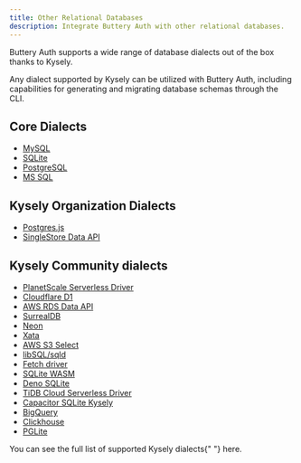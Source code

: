 ```yaml
---
title: Other Relational Databases
description: Integrate Buttery Auth with other relational databases.
---
```


Buttery Auth supports a wide range of database dialects out of the box thanks to <Link href="https://kysely.dev/">Kysely</Link>.

Any dialect supported by Kysely can be utilized with Buttery Auth, including capabilities for generating and migrating database schemas through the <Link href="/docs/concepts/cli">CLI</Link>.

## Core Dialects

- [MySQL](/docs/adapters/mysql)
- [SQLite](/docs/adapters/sqlite)
- [PostgreSQL](/docs/adapters/postgresql)
- [MS SQL](/docs/adapters/mssql)

## Kysely Organization Dialects

- [Postgres.js](https://github.com/kysely-org/kysely-postgres-js)
- [SingleStore Data API](https://github.com/kysely-org/kysely-singlestore)

## Kysely Community dialects

- [PlanetScale Serverless Driver](https://github.com/depot/kysely-planetscale)
- [Cloudflare D1](https://github.com/aidenwallis/kysely-d1)
- [AWS RDS Data API](https://github.com/serverless-stack/kysely-data-api)
- [SurrealDB](https://github.com/igalklebanov/kysely-surrealdb)
- [Neon](https://github.com/seveibar/kysely-neon)
- [Xata](https://github.com/xataio/client-ts/tree/main/packages/plugin-client-kysely)
- [AWS S3 Select](https://github.com/igalklebanov/kysely-s3-select)
- [libSQL/sqld](https://github.com/libsql/kysely-libsql)
- [Fetch driver](https://github.com/andersgee/kysely-fetch-driver)
- [SQLite WASM](https://github.com/DallasHoff/sqlocal)
- [Deno SQLite](https://gitlab.com/soapbox-pub/kysely-deno-sqlite)
- [TiDB Cloud Serverless Driver](https://github.com/tidbcloud/kysely)
- [Capacitor SQLite Kysely](https://github.com/DawidWetzler/capacitor-sqlite-kysely)
- [BigQuery](https://github.com/maktouch/kysely-bigquery)
- [Clickhouse](https://github.com/founderpathcom/kysely-clickhouse)
- [PGLite](https://github.com/czeidler/kysely-pglite-dialect)

<Callout>
  You can see the full list of supported Kysely dialects{" "}
  <Link href="https://kysely.dev/docs/dialects">here</Link>.
</Callout>
